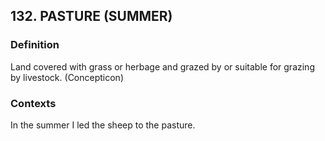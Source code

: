 ## 132. PASTURE (SUMMER)
### Definition
Land covered with grass or herbage and grazed by or suitable for grazing by livestock. (Concepticon)

### Contexts
In the summer I led the sheep to the pasture.

